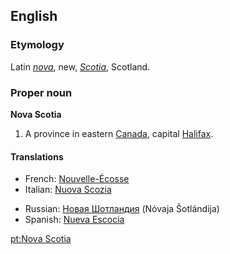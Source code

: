 ==English==
{{wikipedia}}
===Etymology===
Latin ''[[nova]]'', new, ''[[Scotia]]'', Scotland.

===Proper noun===
'''Nova Scotia'''

#A province in eastern [[Canada]], capital [[Halifax]].

====Translations====
{{top}}
*French: [[Nouvelle-Écosse]] {{f}}
*Italian: [[Nuova Scozia]] {{f}}
{{mid}}
*Russian: [[Новая Шотландия]] (Nóvaja Šotlándija) {{f}}
*Spanish: [[Nueva Escocia]] {{f}}
{{bottom}}
[[pt:Nova Scotia]]
